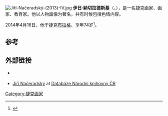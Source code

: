 [[File:Jiří-Načeradský-(2013)-IV.jpg|thumb]]
'''伊日·納切拉德斯基'''（{{lang|en|'''Jiří Načeradský'''}}，{{bd|1939年|9月9日|2014年|4月16日|catIdx=Načeradský}}），是一名捷克画家、画家、教育家。他以人物画像为著名，并有时候包括色情内容。

2014年4月16日，他于捷克[[布拉格|布拉格]]，享年74岁<ref>{{Cite web|url=http://www.lidovky.cz/zemrel-vyznamny-cesky-malir-jiri-naceradsky-f3j-/lide.aspx?c=A140417_085548_lide_mpr|title=Zemřel významný český malíř Jiří Načeradský|publisher=[[Lidovky.cz|Lidovky.cz]]|date=17 April 2014|accessdate=17 April 2014|language=cs|archive-date=2016-03-18|archive-url=https://web.archive.org/web/20160318133030/http://www.lidovky.cz/zemrel-vyznamny-cesky-malir-jiri-naceradsky-f3j-/lide.aspx?c=A140417_085548_lide_mpr|dead-url=no}}</ref>。

==参考==
{{Reflist}}

==外部链接==
{{Commonscat|Jiří Načeradský|伊日·納切拉德斯基}}
* {{Official|http://www.naceradsky.cz/}} {{Cs icon}}
* [http://aleph.nkp.cz/F/?ccl_term=wau=jn20000401843+or+wkw=jn20000401843&func=find-c&local_base=nkc Jiří Načeradský] {{Wayback|url=http://aleph.nkp.cz/F/?ccl_term=wau=jn20000401843+or+wkw=jn20000401843&func=find-c&local_base=nkc |date=20220517061530 }} at [http://aleph.nkp.cz/ Databáze Národní knihovny ČR] {{Wayback|url=http://aleph.nkp.cz/ |date=20210211012640 }} {{Cs icon}}

{{DEFAULTSORT:Naceradsky, Jiri}}

[[Category:捷克画家|Category:捷克画家]]